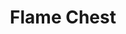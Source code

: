 ---
title: "Flame Chest"
meta_title: "Flame Chest craft"
description: "Craft de Flame Chest"
rank: "s"
draft: false
name: "Flame Chest"
recipe_img: "https://wiki.pokexgames.com/images/5/5d/Flame_Chest.png"
level: 110
craft_time: 21600
result: 1
value_npc: 1
ingredients:
  - name: "Corrupted Gold Bar"
    quantity: 60
    item_img: "https://wiki.pokexgames.com/images/9/9d/Corrupted_Gold_Bar.png"
    value_npc: 1
  - name: "Fire Monkey Hair"
    quantity: 40
    item_img: "https://wiki.pokexgames.com/images/7/7f/Fire_Monkey_Hair.png"
    value_npc: 1
  - name: "Land Shark Horn"
    quantity: 40
    item_img: "https://wiki.pokexgames.com/images/a/a8/Land_Shark_Horn.png"
    value_npc: 1
  - name: "Corrupted Ice Orb"
    quantity: 40
    item_img: "https://wiki.pokexgames.com/images/3/3f/Corrupted-Ice-Orb.gif"
    value_npc: 1
  - name: "Corrupted Ice Piece"
    quantity: 25
    item_img: "https://wiki.pokexgames.com/images/c/cb/Corrupted-Ice-Piece.gif"
    value_npc: 1
---
